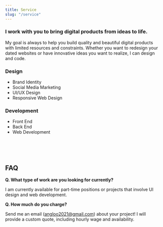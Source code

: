 ```yaml
---
title: Service
slug: "/service"
---
```


### I work with you to bring digital products from ideas to life.
My goal is always to help you build quality and beautiful digital products with limited resources and constraints. Whether you want to redesign your dated websites or have innovative ideas you want to realize, I can design and code.


### Design
- Brand Identity
- Social Media Marketing
- UI/UX Design
- Responsive Web Design

### Development
- Front End
- Back End
- Web Development

<br/>
<br/>
<br/>

## FAQ

**Q. What type of work are you looking for currently?**

I am currently available for part-time positions or projects that involve UI design and web development.

**Q. How much do you charge?**

Send me an email (angloo2021@gmail.com) about your project! I will provide a custom quote, including hourly wage and availability.